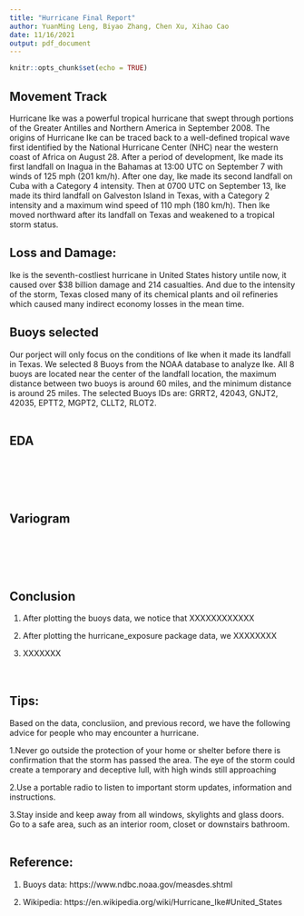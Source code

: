 ---
title: "Hurricane Final Report"
author: YuanMing Leng, Biyao Zhang, Chen Xu, Xihao Cao
date: 11/16/2021
output: pdf_document
---

```{r setup, include=FALSE}
knitr::opts_chunk$set(echo = TRUE)
```


## Movement Track
Hurricane Ike was a powerful tropical hurricane that swept through portions of the Greater Antilles and Northern America in September 2008. The origins of Hurricane Ike can be traced back to a well-defined tropical wave first identified by the National Hurricane Center (NHC) near the western coast of Africa on August 28. After a period of development, Ike made its first landfall on Inagua in the Bahamas at 13:00 UTC on September 7 with winds of 125 mph (201 km/h). After one day, Ike made its second landfall on Cuba with a Category 4 intensity. Then at 0700 UTC on September 13, Ike made its third landfall on Galveston Island in Texas, with a Category 2 intensity and a maximum wind speed of 110 mph (180 km/h). Then Ike moved northward after its landfall on Texas and weakened to a tropical storm status.
\

## Loss and Damage:
Ike is the seventh-costliest hurricane in United States history untile now, it caused over $38 billion damage and 214 casualties. And due to the intensity of the storm, Texas closed many of its chemical plants and oil refineries which caused many indirect economy losses in the mean time.
\

## Buoys selected
Our porject will only focus on the conditions of Ike when it made its landfall in Texas. We selected 8 Buoys from the NOAA database to analyze Ike. All 8 buoys are located near the center of the landfall location, the maximum distance between two buoys is around 60 miles, and the minimum distance is around 25 miles. The selected Buoys IDs are: GRRT2, 42043, GNJT2, 42035, EPTT2, MGPT2, CLLT2, RLOT2.
\
\

## EDA
|
|
|
|
```{r}

```





## Variogram
|
|
|
|
```{r}

```


## Conclusion
1. After plotting the buoys data, we notice that XXXXXXXXXXXX

2. After plotting the hurricane_exposure package data, we XXXXXXXX

3. XXXXXXX
\
\
\

## Tips:
Based on the data, conclusiion, and previous record, we have the following advice for people who may encounter a hurricane.

1.Never go outside the protection of your home or shelter before there is confirmation that the storm has passed the area. The eye of the storm could create a temporary and deceptive lull, with high winds still approaching

2.Use a portable radio to listen to important storm updates, information and instructions.

3.Stay inside and keep away from all windows, skylights and glass doors. Go to a safe area, such as an interior room, closet or downstairs bathroom.
\
\

## Reference:
1. Buoys data: https://www.ndbc.noaa.gov/measdes.shtml

2. Wikipedia: https://en.wikipedia.org/wiki/Hurricane_Ike#United_States